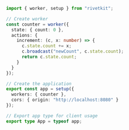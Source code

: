 ```typescript src/app.ts
import { worker, setup } from "rivetkit";

// Create worker
const counter = worker({
  state: { count: 0 },
  actions: {
    increment: (c, x: number) => {
      c.state.count += x;
      c.broadcast("newCount", c.state.count);
      return c.state.count;
    }
  }
});

// Create the application
export const app = setup({
  workers: { counter },
  cors: { origin: "http://localhost:8080" }
});

// Export app type for client usage
export type App = typeof app;
```

